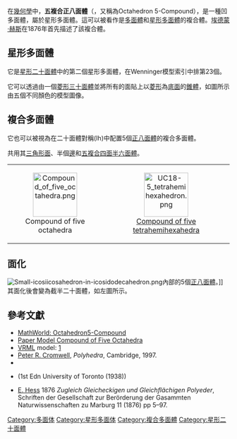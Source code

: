 {{Polyhedronbox
| name = 五複合正八面體
| polyhedron = 五複合正八面體
| imagename = Compound of five octahedra.png
| rotating = Compound of five octahedra.png
| rinfo = (點選檢視旋轉模型)
| Type = 複合正多面體
| Face = 40
| Edge = 60
| Vertice = 30
| Face_type = 40個正三角形
| Compound_count=5
| Compound_type=5個[[正八面體|正八面體]]
| Symmetry_group = [[Icosahedral_symmetry|icosahedral]] (''I''<sub>h</sub>)
| Index_references = UC<sub>17</sub>, W<sub>23</sub>
| dual = [[五複合立方體|五複合立方體]]
| elseimage = {{Polyhedronstar
| Stdg_image = First compound stellation of icosahedron facets.png
| Stdg = 
| core_image = Icosahedron.png
| core =  [[Stellations_of_icosahedron|Icosahedron]]
| Convex_hull_image = Icosidodecahedron.png
| Convex_hull =  [[Icosidodecahedron|Icosidodecahedron]] }}
}}
在[[幾何學|幾何學]]中，'''五複合正八面體'''（{{lang-en|Compound of five octahedra}}，又稱為Octahedron 5-Compound），是一種凹多面體，屬於星形多面體。這可以被看作是[[多面體|多面體]]和[[星形多面體|星形多面體]]的複合體。[[埃德蒙·赫斯|埃德蒙·赫斯]]在1876年首先描述了該複合體。

== 星形多面體 ==
它是[[星形二十面體|星形二十面體]]中的第二個星形多面體，在Wenninger模型索引中排第23個。

它可以透過由一個[[菱形三十面體|菱形三十面體]]並將所有的面貼上以[[菱形|菱形]]為[[底面|底面]]的[[錐體|錐體]]，如圖所示由五個不同顏色的模型圖像。

== 複合多面體 ==
它也可以被視為在二十面體對稱(Ih)中配置5個[[正八面體|正八面體]]的複合多面體。

共用其[[三角形|三角形]][[面_(幾何)|面]]、半個[[邊_(幾何)|邊]]和[[五複合四面半六面體|五複合四面半六面體]]。
{| class="wikitable" width="200" style="vertical-align:top;text-align:center"
|align=center|[[Image:Compound_of_five_octahedra.png|100px]]<BR>Compound of five octahedra
|align=center|[[Image:UC18-5_tetrahemihexahedron.png|100px]]<BR>[[Compound_of_five_tetrahemihexahedra|Compound of five tetrahemihexahedra]]
|}
== 面化 ==
[[File:Small-icosiicosahedron-in-icosidodecahedron.png|thumb]]內部的5個[[正八面體|正八面體]]。]]
其面化後會變為截半二十面體，如左圖所示。
{{clear}}

== 參考文獻 ==
* [http://mathworld.wolfram.com/Octahedron5-Compound.html MathWorld: Octahedron5-Compound]{{Wayback|url=http://mathworld.wolfram.com/Octahedron5-Compound.html |date=20200318171814 }}
* [http://www.korthalsaltes.com/model.php?name_en=compound%20of%20five%20octahedra Paper Model Compound of Five Octahedra]{{Wayback|url=http://www.korthalsaltes.com/model.php?name_en=compound%20of%20five%20octahedra |date=20170612181907 }}
* [[VRML|VRML]] model: [http://www.interocitors.com/polyhedra/UCs/17%__5_Octahedra.wrl]{{dead link|date=2018年5月 |bot=InternetArchiveBot |fix-attempted=yes }}
* [[Peter_R._Cromwell|Peter R. Cromwell]], ''Polyhedra'', Cambridge, 1997.
* {{cite book | first=Magnus | last=Wenninger | authorlink=Magnus Wenninger | title=Polyhedron Models | publisher=Cambridge University Press | year=1974 | isbn=0-521-09859-9 }}
*{{Cite book | last1=Coxeter | first1=Harold Scott MacDonald | author1-link=Harold Scott MacDonald Coxeter | last2=Du Val | first2=P. | last3=Flather | first3=H. T. | last4=Petrie | first4=J. F. | title=The fifty-nine icosahedra | publisher=Tarquin | edition=3rd | isbn=978-1-899618-32-3 | mr=676126 | year=1999 | postscript=<!--None-->}} (1st Edn University of Toronto (1938))
* [[E._Hess|E. Hess]] 1876 ''Zugleich Gleicheckigen und Gleichflächigen Polyeder'', Schriften der Gesellschaft zur Berörderung der Gasammten Naturwissenschaften zu Marburg 11 (1876) pp 5–97.

{{廣義的正多面體}}
{{星形二十面體導航}}

[[Category:多面体|Category:多面体]]
[[Category:星形多面体|Category:星形多面体]]
[[Category:複合多面體|Category:複合多面體]]
[[Category:星形二十面體|Category:星形二十面體]]